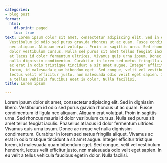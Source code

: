 ```yaml
---
categories:
- blog post
format:
  html:
    df-print: paged
    toc: true
text: Lorem ipsum dolor sit amet, consectetur adipiscing elit. Sed in dignissim libero.
  Vestibulum id odio sed purus gravida rhoncus ut ac quam. Fusce condimentum id ligula
  nec aliquam. Aliquam erat volutpat. Proin in sagittis urna. Sed rhoncus mauris id
  dolor vestibulum cursus. Nulla sed purus sit amet tellus feugiat iaculis. Phasellus
  at lacus id dolor fermentum ultrices. Vivamus quis urna ipsum. Donec ac neque vel
  nulla dignissim condimentum. Curabitur in lorem sed metus fringilla aliquet. Vivamus
  ac erat in odio tristique tincidunt a sit amet augue. Integer efficitur tristique
  lorem, id malesuada quam bibendum eget. Sed congue, velit vel vestibulum hendrerit,
  lectus velit efficitur justo, non malesuada odio velit eget sapien. In eu velit
  a tellus vehicula faucibus eget in dolor. Nulla facilisi.
title: Lorem ipsum

---
```

Lorem ipsum dolor sit amet, consectetur adipiscing elit. Sed in dignissim libero. Vestibulum id odio sed purus gravida rhoncus ut ac quam. Fusce condimentum id ligula nec aliquam. Aliquam erat volutpat. Proin in sagittis urna. Sed rhoncus mauris id dolor vestibulum cursus. Nulla sed purus sit amet tellus feugiat iaculis. Phasellus at lacus id dolor fermentum ultrices. Vivamus quis urna ipsum. Donec ac neque vel nulla dignissim condimentum. Curabitur in lorem sed metus fringilla aliquet. Vivamus ac erat in odio tristique tincidunt a sit amet augue. Integer efficitur tristique lorem, id malesuada quam bibendum eget. Sed congue, velit vel vestibulum hendrerit, lectus velit efficitur justo, non malesuada odio velit eget sapien. In eu velit a tellus vehicula faucibus eget in dolor. Nulla facilisi.
